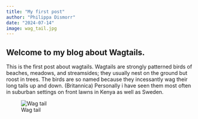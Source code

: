 ```yaml
---
title: "My first post"
author: "Philippa Dismorr"
date: "2024-07-14"
image: wag_tail.jpg
---
```

## Welcome to my blog about Wagtails. 

This is the first post about wagtails. Wagtails are strongly patterned birds of beaches, meadows, and streamsides; they usually nest on the ground but roost in trees. The birds are so named because they incessantly wag their long tails up and down. (Britannica) Personally i have seen them most often in suburban settings on front lawns in Kenya as well as Sweden. 

![Wag tail](wag_tail.jpg)
